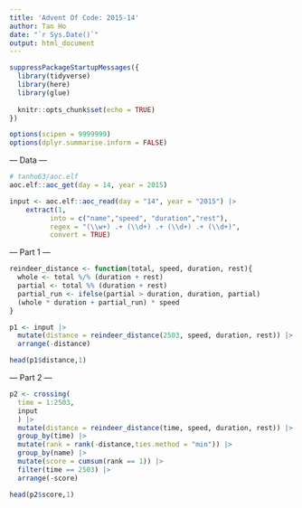 ```yaml
---
title: 'Advent Of Code: 2015-14'
author: Tan Ho
date: "`r Sys.Date()`"
output: html_document
---
```


```r
suppressPackageStartupMessages({
  library(tidyverse)
  library(here)
  library(glue)
  
  knitr::opts_chunk$set(echo = TRUE)
})

options(scipen = 9999999)
options(dplyr.summarise.inform = FALSE)
```

--- Data ---

```r
# tanho63/aoc.elf
aoc.elf::aoc_get(day = 14, year = 2015)
```

```r
input <- aoc.elf::aoc_read(day = "14", year = "2015") |> 
    extract(1,
          into = c("name","speed", "duration","rest"),
          regex = "(\\w+) .+ (\\d+) .+ (\\d+) .+ (\\d+)",
          convert = TRUE)
```

--- Part 1 ---

```r
reindeer_distance <- function(total, speed, duration, rest){
  whole <- total %/% (duration + rest)
  partial <- total %% (duration + rest)
  partial_run <- ifelse(partial > duration, duration, partial)
  (whole * duration + partial_run) * speed
}

p1 <- input |> 
  mutate(distance = reindeer_distance(2503, speed, duration, rest)) |> 
  arrange(-distance)

head(p1$distance,1)
```

--- Part 2 ---

```r
p2 <- crossing(
  time = 1:2503,
  input
  ) |> 
  mutate(distance = reindeer_distance(time, speed, duration, rest)) |> 
  group_by(time) |> 
  mutate(rank = rank(-distance,ties.method = "min")) |> 
  group_by(name) |> 
  mutate(score = cumsum(rank == 1)) |> 
  filter(time == 2503) |> 
  arrange(-score)

head(p2$score,1)
```

